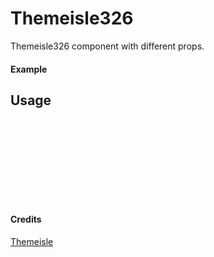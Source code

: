 
<Meta of={Themeisle326} title="Themeisle/Themeisle326" />

# Themeisle326

Themeisle326 component with different props.

#### Example

<Canvas of={Themeisle326.Primary} />

## Usage

```ts
import { Themeisle326 } from "yadl-ui";

const Example = () => {
  return (
      <Themeisle326 />
  );
};

export default Example;
```

#### Credits
[Themeisle](https://themeisle.com/illustrations)

